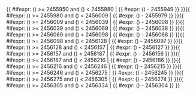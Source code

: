 <includeonly>{{ #ifexpr: ({{{1}}}) >= 2455950 and ({{{1}}}) < 2455980 | {{ #expr: ({{{1}}}) - 2455949 }} }}{{ #ifexpr: ({{{1}}}) >= 2455980 and ({{{1}}}) < 2456009 | {{ #expr: ({{{1}}}) - 2455979 }} }}{{ #ifexpr: ({{{1}}}) >= 2456009 and ({{{1}}}) < 2456039 | {{ #expr: ({{{1}}}) - 2456008 }} }}{{ #ifexpr: ({{{1}}}) >= 2456039 and ({{{1}}}) < 2456069 | {{ #expr: ({{{1}}}) - 2456038 }} }}{{ #ifexpr: ({{{1}}}) >= 2456069 and ({{{1}}}) < 2456098 | {{ #expr: ({{{1}}}) - 2456068 }} }}{{ #ifexpr: ({{{1}}}) >= 2456098 and ({{{1}}}) < 2456128 | {{ #expr: ({{{1}}}) - 2456097 }} }}{{ #ifexpr: ({{{1}}}) >= 2456128 and ({{{1}}}) < 2456157 | {{ #expr: ({{{1}}}) - 2456127 }} }}{{ #ifexpr: ({{{1}}}) >= 2456157 and ({{{1}}}) < 2456187 | {{ #expr: ({{{1}}}) - 2456156 }} }}{{ #ifexpr: ({{{1}}}) >= 2456187 and ({{{1}}}) < 2456216 | {{ #expr: ({{{1}}}) - 2456186 }} }}{{ #ifexpr: ({{{1}}}) >= 2456216 and ({{{1}}}) < 2456246 | {{ #expr: ({{{1}}}) - 2456215 }} }}{{ #ifexpr: ({{{1}}}) >= 2456246 and ({{{1}}}) < 2456275 | {{ #expr: ({{{1}}}) - 2456245 }} }}{{ #ifexpr: ({{{1}}}) >= 2456275 and ({{{1}}}) < 2456305 | {{ #expr: ({{{1}}}) - 2456274 }} }}{{ #ifexpr: ({{{1}}}) >= 2456305 and ({{{1}}}) < 2456334 | {{ #expr: ({{{1}}}) - 2456304 }} }}</includeonly><noinclude>{{Chinese calendar/doc}}

[[Category:農曆模板|{{PAGENAME}}]]

</noinclude>